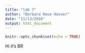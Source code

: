 ```yaml
---
title: "lab 7"
author: "Barbara Rose Hoover"
date: "11/13/2018"
output: html_document
---
```


```r
knitr::opts_chunk$set(echo = TRUE)
```
Hi it's BR
